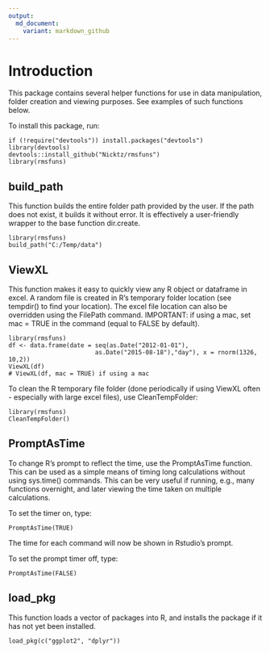 ```yaml
---
output:
  md_document:
    variant: markdown_github
---
```


# Introduction 

This package contains several helper functions for use in data manipulation, folder creation and viewing purposes. See examples of such functions below.

To install this package, run:

    if (!require("devtools")) install.packages("devtools")
    library(devtools)
    devtools::install_github("Nicktz/rmsfuns")
    library(rmsfuns)

## build_path

This function builds the entire folder path provided by the user. If the path does not exist, it builds it without error. It is effectively a user-friendly wrapper to the base function dir.create.

    library(rmsfuns)
    build_path("C:/Temp/data")

## ViewXL

This function makes it easy to quickly view any R object or dataframe in excel. A random file is created in R's temporary folder location (see tempdir() to find your location). The excel file location can also be overridden using the FilePath command. IMPORTANT: if using a mac, set mac = TRUE in the command (equal to FALSE by default).

    library(rmsfuns)
    df <- data.frame(date = seq(as.Date("2012-01-01"),
                            as.Date("2015-08-18"),"day"), x = rnorm(1326, 10,2))
    ViewXL(df)
    # ViewXL(df, mac = TRUE) if using a mac

To clean the R temporary file folder (done periodically if using ViewXL often - especially with large excel files), use CleanTempFolder:

    library(rmsfuns)
    CleanTempFolder()

## PromptAsTime

To change R's prompt to reflect the time, use the PromptAsTime function. This can be used as a simple means of timing long calculations without using sys.time() commands. This can be very useful if running, e.g., many functions overnight, and later viewing the time taken on multiple calculations.

To set the timer on, type:

    PromptAsTime(TRUE)

The time for each command will now be shown in Rstudio's prompt.

To set the prompt timer off, type:

    PromptAsTime(FALSE)


## load_pkg

This function loads a vector of packages into R, and installs the package if it has not yet been installed.

    load_pkg(c("ggplot2", "dplyr"))
    
